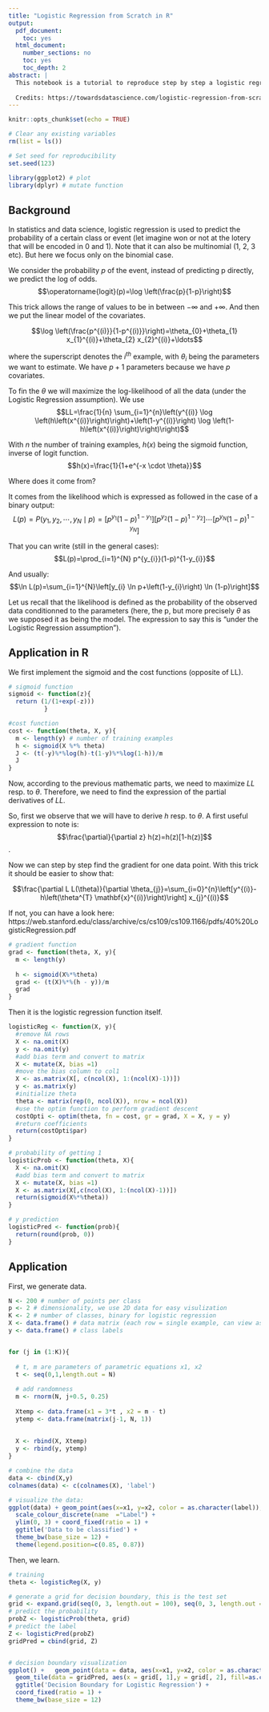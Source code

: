 ```yaml
---
title: "Logistic Regression from Scratch in R"
output:
  pdf_document:
    toc: yes
  html_document:
    number_sections: no
    toc: yes
    toc_depth: 2
abstract: | 
  This notebook is a tutorial to reproduce step by step a logistic regression in R (but without the glm function!). Although logistic regression is often said to be a classifier, it can also be used for regression: to find a probability of a binary (or multilevel) event.
  
  Credits: https://towardsdatascience.com/logistic-regression-from-scratch-in-r-b5b122fd8e83  and https://github.com/JunWorks/Logistic-Regression-from-scratch-in-R Which I adapted to my purpose and questions at the moment. For example the details of the origin of the cost function is detailed in comparison with the original article. (And other changes)
---
```


```r
knitr::opts_chunk$set(echo = TRUE)

# Clear any existing variables
rm(list = ls())

# Set seed for reproducibility
set.seed(123)

library(ggplot2) # plot
library(dplyr) # mutate function

```


## Background

In statistics and data science, logistic regression is used to predict the probability of a certain class or event (let imagine won or not at the lotery that will be encoded in 0 and 1). Note that it can also be multinomial (1, 2, 3 etc). But here we focus only on the binomial case.


We consider the probability $p$ of the event, instead of predicting p directly, we predict the log of odds. $$\operatorname{logit}(p)=\log \left(\frac{p}{1-p}\right)$$


This trick allows the range of values to be in between $-\infty$ and $+\infty$. And then we put the linear model of the covariates. 

$$\log \left(\frac{p^{(i)}}{1-p^{(i)}}\right)=\theta_{0}+\theta_{1} x_{1}^{(i)}+\theta_{2} x_{2}^{(i)}+\ldots$$

where the superscript denotes the $i^{th}$ example, with $\theta_i$ being the parameters we want to estimate. We have $p + 1$ parameters because we have $p$ covariates.

To fin the $\theta$ we will maximize the log-likelihood of all the data (under the Logistic Regression assumption). We use 
$$LL=\frac{1}{n} \sum_{i=1}^{n}\left(y^{(i)} \log \left(h\left(x^{(i)}\right)\right)+\left(1-y^{(i)}\right) \log \left(1-h\left(x^{(i)}\right)\right)\right)$$


With $n$ the number of training examples, $h(x)$ being the sigmoid function, inverse of logit function. $$h(x)=\frac{1}{1+e^{-x \cdot \theta}}$$

Where does it come from?

It comes from the likelihood which is expressed as followed in the case of a binary output: 
$$L(p)=P\left(y_{1}, y_{2}, \cdots, y_{N} \mid p\right)=\left[p^{y_{1}}(1-p)^{1-y_{1}}\right]\left[p^{y_{2}}(1-p)^{1-y_{2}}\right] \cdots\left[p^{y_{N}}(1-p)^{1-y_{N}}\right]$$


That you can write (still in the general cases):
$$L(p)=\prod_{i=1}^{N} p^{y_{i}}(1-p)^{1-y_{i}}$$


And usually: $$\ln L(p)=\sum_{i=1}^{N}\left[y_{i} \ln p+\left(1-y_{i}\right) \ln (1-p)\right]$$

Let us recall that the likelihood is defined as the probability of the observed data conditionned to the parameters (here, the p, but more precisely $\theta$ as we supposed it as being the model. The expression to say this is "under the Logistic Regression assumption").


## Application in R

We first implement the sigmoid and the cost functions (opposite of LL).

```r
# sigmoid function
sigmoid <- function(z){
  return (1/(1+exp(-z)))
          }

#cost function
cost <- function(theta, X, y){
  m <- length(y) # number of training examples
  h <- sigmoid(X %*% theta)
  J <- (t(-y)%*%log(h)-t(1-y)%*%log(1-h))/m
  J
}

```


Now, according to the previous mathematic parts, we need to maximize $LL$ resp. to $\theta$. Therefore, we need to find the expression of the partial derivatives of $LL$.

So, first we observe that we will have to derive $h$ resp. to $\theta$. A first useful expression to note is: $$\frac{\partial}{\partial z} h(z)=h(z)[1-h(z)]$$.

Now we can step by step find the gradient for one data point. With this trick it should be easier to show that:

$$\frac{\partial L L(\theta)}{\partial \theta_{j}}=\sum_{i=0}^{n}\left[y^{(i)}-h\left(\theta^{T} \mathbf{x}^{(i)}\right)\right] x_{j}^{(i)}$$

If not, you can have a look here: https://web.stanford.edu/class/archive/cs/cs109/cs109.1166/pdfs/40%20LogisticRegression.pdf


```r
# gradient function
grad <- function(theta, X, y){
  m <- length(y) 
  
  h <- sigmoid(X%*%theta)
  grad <- (t(X)%*%(h - y))/m
  grad
}
```



Then it is the logistic regression function itself.

```r
logisticReg <- function(X, y){
  #remove NA rows
  X <- na.omit(X)
  y <- na.omit(y)
  #add bias term and convert to matrix
  X <- mutate(X, bias =1)
  #move the bias column to col1
  X <- as.matrix(X[, c(ncol(X), 1:(ncol(X)-1))])
  y <- as.matrix(y)
  #initialize theta
  theta <- matrix(rep(0, ncol(X)), nrow = ncol(X))
  #use the optim function to perform gradient descent
  costOpti <- optim(theta, fn = cost, gr = grad, X = X, y = y)
  #return coefficients
  return(costOpti$par)
}
```



```r
# probability of getting 1
logisticProb <- function(theta, X){
  X <- na.omit(X)
  #add bias term and convert to matrix
  X <- mutate(X, bias =1)
  X <- as.matrix(X[,c(ncol(X), 1:(ncol(X)-1))])
  return(sigmoid(X%*%theta))
}

# y prediction
logisticPred <- function(prob){
  return(round(prob, 0))
}
```




## Application

First, we generate data.
```r
N <- 200 # number of points per class
p <- 2 # dimensionality, we use 2D data for easy visulization
K <- 2 # number of classes, binary for logistic regression
X <- data.frame() # data matrix (each row = single example, can view as xy coordinates)
y <- data.frame() # class labels


for (j in (1:K)){
  
  # t, m are parameters of parametric equations x1, x2
  t <- seq(0,1,length.out = N) 
  
  # add randomness 
  m <- rnorm(N, j+0.5, 0.25) 
  
  Xtemp <- data.frame(x1 = 3*t , x2 = m - t) 
  ytemp <- data.frame(matrix(j-1, N, 1))
  
  
  X <- rbind(X, Xtemp)
  y <- rbind(y, ytemp)
}

# combine the data
data <- cbind(X,y)
colnames(data) <- c(colnames(X), 'label')

# visualize the data:
ggplot(data) + geom_point(aes(x=x1, y=x2, color = as.character(label)), size = 2) + 
  scale_colour_discrete(name  ="Label") + 
  ylim(0, 3) + coord_fixed(ratio = 1) +
  ggtitle('Data to be classified') +
  theme_bw(base_size = 12) +
  theme(legend.position=c(0.85, 0.87))
```

Then, we learn.

```r
# training
theta <- logisticReg(X, y)

# generate a grid for decision boundary, this is the test set
grid <- expand.grid(seq(0, 3, length.out = 100), seq(0, 3, length.out = 100))
# predict the probability
probZ <- logisticProb(theta, grid)
# predict the label
Z <- logisticPred(probZ)
gridPred = cbind(grid, Z)


# decision boundary visualization
ggplot() +   geom_point(data = data, aes(x=x1, y=x2, color = as.character(label)), size = 2, show.legend = F) +
  geom_tile(data = gridPred, aes(x = grid[, 1],y = grid[, 2], fill=as.character(Z)), alpha = 0.3, show.legend = F)+
  ggtitle('Decision Boundary for Logistic Regression') +
  coord_fixed(ratio = 1) +
  theme_bw(base_size = 12)
```

